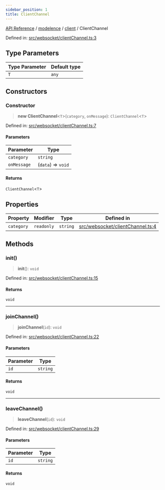 ```yaml
---
sidebar_position: 1
title: ClientChannel
---
```


[API Reference](/api-reference/modelence/client/classes/../../../index) / [modelence](/api-reference/modelence/client/classes/../../index) / [client](/api-reference/modelence/client/classes/../index) / ClientChannel

Defined in: [src/websocket/clientChannel.ts:3](https://github.com/modelence/modelence/blob/0e0fb90bc587cbdcb5a646a5ad3721c781344656/packages/modelence/src/websocket/clientChannel.ts#L3)

## Type Parameters

| Type Parameter | Default type |
| ------ | ------ |
| `T` | `any` |

## Constructors

### Constructor

> **new ClientChannel**\<`T`\>(`category`, `onMessage`): `ClientChannel`\<`T`\>

Defined in: [src/websocket/clientChannel.ts:7](https://github.com/modelence/modelence/blob/0e0fb90bc587cbdcb5a646a5ad3721c781344656/packages/modelence/src/websocket/clientChannel.ts#L7)

#### Parameters

| Parameter | Type |
| ------ | ------ |
| `category` | `string` |
| `onMessage` | (`data`) => `void` |

#### Returns

`ClientChannel`\<`T`\>

## Properties

| Property | Modifier | Type | Defined in |
| ------ | ------ | ------ | ------ |
| <a id="category"></a> `category` | `readonly` | `string` | [src/websocket/clientChannel.ts:4](https://github.com/modelence/modelence/blob/0e0fb90bc587cbdcb5a646a5ad3721c781344656/packages/modelence/src/websocket/clientChannel.ts#L4) |

## Methods

### init()

> **init**(): `void`

Defined in: [src/websocket/clientChannel.ts:15](https://github.com/modelence/modelence/blob/0e0fb90bc587cbdcb5a646a5ad3721c781344656/packages/modelence/src/websocket/clientChannel.ts#L15)

#### Returns

`void`

***

### joinChannel()

> **joinChannel**(`id`): `void`

Defined in: [src/websocket/clientChannel.ts:22](https://github.com/modelence/modelence/blob/0e0fb90bc587cbdcb5a646a5ad3721c781344656/packages/modelence/src/websocket/clientChannel.ts#L22)

#### Parameters

| Parameter | Type |
| ------ | ------ |
| `id` | `string` |

#### Returns

`void`

***

### leaveChannel()

> **leaveChannel**(`id`): `void`

Defined in: [src/websocket/clientChannel.ts:29](https://github.com/modelence/modelence/blob/0e0fb90bc587cbdcb5a646a5ad3721c781344656/packages/modelence/src/websocket/clientChannel.ts#L29)

#### Parameters

| Parameter | Type |
| ------ | ------ |
| `id` | `string` |

#### Returns

`void`
